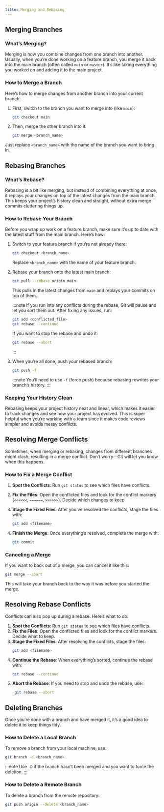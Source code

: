 ```yaml
---
title: Merging and Rebasing
---
```


## Merging Branches

### What’s Merging?

Merging is how you combine changes from one branch into another. Usually, when you’re done working on a feature branch, you merge it back into the main branch (often called `main` or `master`). It’s like taking everything you worked on and adding it to the main project.

### How to Merge a Branch

Here’s how to merge changes from another branch into your current branch:

1. First, switch to the branch you want to merge into (like `main`):

   ```sh
   git checkout main
   ```

2. Then, merge the other branch into it:
   ```sh
   git merge <branch_name>
   ```

Just replace `<branch_name>` with the name of the branch you want to bring in.

## Rebasing Branches

### What’s Rebase?

Rebasing is a bit like merging, but instead of combining everything at once, it replays your changes on top of the latest changes from the main branch. This keeps your project’s history clean and straight, without extra merge commits cluttering things up.

### How to Rebase Your Branch

Before you wrap up work on a feature branch, make sure it’s up to date with the latest stuff from the main branch. Here’s how:

1. Switch to your feature branch if you’re not already there:

   ```sh
   git checkout <branch_name>
   ```

   Replace `<branch_name>` with the name of your feature branch.

2. Rebase your branch onto the latest main branch:

   ```sh
   git pull --rebase origin main
   ```

   This pulls in the latest changes from `main` and replays your commits on top of them.

   :::note
   If you run into any conflicts during the rebase, Git will pause and let you sort them out. After fixing any issues, run:

   ```sh
   git add <conflicted_file>
   git rebase --continue
   ```

   If you want to stop the rebase and undo it:

   ```sh
   git rebase --abort
   ```

   :::

3. When you’re all done, push your rebased branch:

   ```sh
   git push -f
   ```

   :::note
   You’ll need to use `-f` (force push) because rebasing rewrites your branch’s history.
   :::

### Keeping Your History Clean

Rebasing keeps your project history neat and linear, which makes it easier to track changes and see how your project has evolved. This is super helpful when you’re working with a team since it makes code reviews simpler and avoids messy conflicts.

## Resolving Merge Conflicts

Sometimes, when merging or rebasing, changes from different branches might clash, resulting in a merge conflict. Don’t worry—Git will let you know when this happens.

### How to Fix a Merge Conflict

1. **Spot the Conflicts**: Run `git status` to see which files have conflicts.
2. **Fix the Files**: Open the conflicted files and look for the conflict markers (`<<<<<<`, `======`, `>>>>>>`). Decide which changes to keep.
3. **Stage the Fixed Files**: After you’ve resolved the conflicts, stage the files with:
   ```sh
   git add <filename>
   ```
4. **Finish the Merge**: Once everything’s resolved, complete the merge with:

   ```sh
   git commit
   ```

### Canceling a Merge

If you want to back out of a merge, you can cancel it like this:

```sh
git merge --abort
```

This will take your branch back to the way it was before you started the merge.

## Resolving Rebase Conflicts

Conflicts can also pop up during a rebase. Here’s what to do:

1. **Spot the Conflicts**: Run `git status` to see which files have conflicts.
2. **Fix the Files**: Open the conflicted files and look for the conflict markers. Decide what to keep.
3. **Stage the Fixed Files**: After resolving the conflicts, stage the files:
   ```sh
   git add <filename>
   ```
4. **Continue the Rebase**: When everything’s sorted, continue the rebase with:
   ```sh
   git rebase --continue
   ```
5. **Abort the Rebase**: If you need to stop and undo the rebase, use:
   ```sh
    git rebase --abort
   ```

## Deleting Branches

Once you’re done with a branch and have merged it, it’s a good idea to delete it to keep things tidy.

### How to Delete a Local Branch

To remove a branch from your local machine, use:

```sh
git branch -d <branch_name>
```

:::note
Use `-D` if the branch hasn’t been merged and you want to force the deletion.
:::

### How to Delete a Remote Branch

To delete a branch from the remote repository:

```sh
git push origin --delete <branch_name>
```
